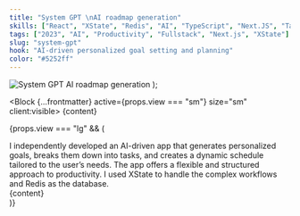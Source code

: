 ```yaml
---
title: "System GPT \nAI roadmap generation"
skills: ["React", "XState", "Redis", "AI", "TypeScript", "Next.JS", "Tailwind"]
tags: ["2023", "AI", "Productivity", "Fullstack", "Next.js", "XState"]
slug: "system-gpt"
hook: "AI-driven personalized goal setting and planning"
color: "#5252ff"
---
```



  <img
    src="/assets/web-4.svg"
    alt="System GPT AI roadmap generation"
    class="w-full rounded-xl"
  />
);

<Block {...frontmatter} active={props.view === "sm"} size="sm" client:visible>
  {content}
</Block>

{props.view === "lg" && (

<div class="relative  rounded-2xl overflow-y-auto overflow-x-hidden md:p-11 p-6 flex flex-col text-neutral-400 bg-white">
  <Title href="https://drive.google.com/file/d/1_ozeyWO6ilp0YUne3vfCqULQ3A2y4lVq/view">
    {frontmatter.title}
  </Title>
  <TextBlock>
    I independently developed an AI-driven app that generates personalized
    goals, breaks them down into tasks, and creates a dynamic schedule tailored
    to the user’s needs. The app offers a flexible and structured approach to
    productivity. I used XState to handle the complex workflows and Redis as the
    database.
  </TextBlock>
  <Skills skills={frontmatter.skills} />
  <div class="top-1/3 md:absolute md:w-1/2 scale-110 origin-center mt-[10%]  left-1/2">
    {content}
  </div>
</div>
)}

